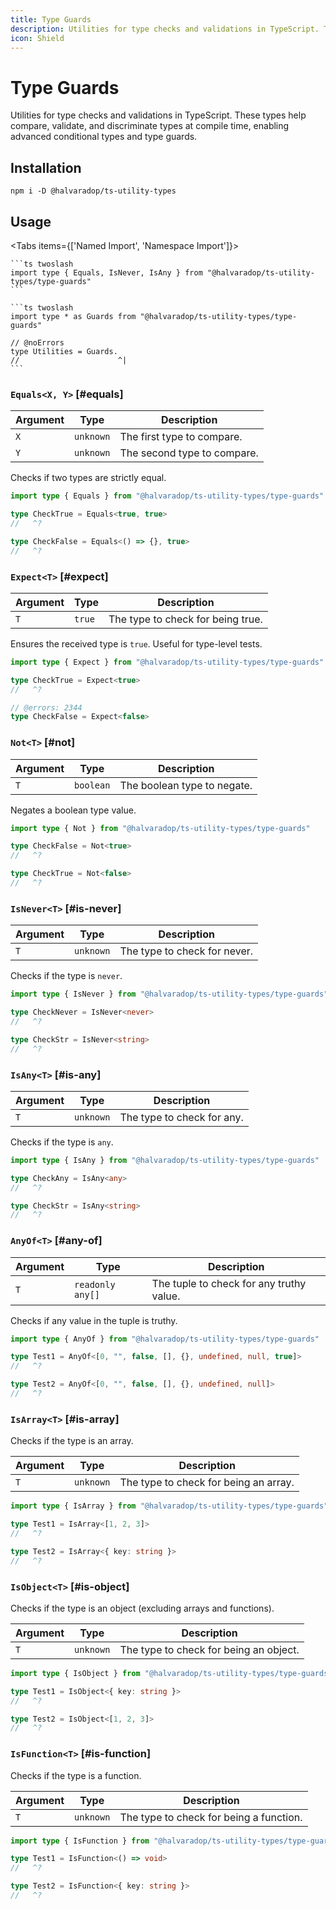 ```yaml
---
title: Type Guards
description: Utilities for type checks and validations in TypeScript. These types help compare, validate, and discriminate types at compile time, enabling advanced conditional types and type guards.
icon: Shield
---
```


# Type Guards

Utilities for type checks and validations in TypeScript. These types help compare, validate, and discriminate types at compile time, enabling advanced conditional types and type guards.

## Installation

```npm
npm i -D @halvaradop/ts-utility-types
```

## Usage

<Tabs items={['Named Import', 'Namespace Import']}>
  <Tab value="Named Import">
    
    ```ts twoslash
    import type { Equals, IsNever, IsAny } from "@halvaradop/ts-utility-types/type-guards"
    ```

  </Tab>
  <Tab value="Namespace Import">
    
    ```ts twoslash
    import type * as Guards from "@halvaradop/ts-utility-types/type-guards"
    
    // @noErrors
    type Utilities = Guards.
    //                      ^|
    ```

  </Tab>
</Tabs>

### `Equals<X, Y>` [#equals]

| Argument | Type      | Description                 |
| -------- | --------- | --------------------------- |
| `X`      | `unknown` | The first type to compare.  |
| `Y`      | `unknown` | The second type to compare. |

Checks if two types are strictly equal.

```ts twoslash
import type { Equals } from "@halvaradop/ts-utility-types/type-guards"

type CheckTrue = Equals<true, true>
//   ^?

type CheckFalse = Equals<() => {}, true>
//   ^?
```

### `Expect<T>` [#expect]

| Argument | Type   | Description                       |
| -------- | ------ | --------------------------------- |
| `T`      | `true` | The type to check for being true. |

Ensures the received type is `true`. Useful for type-level tests.

```ts twoslash
import type { Expect } from "@halvaradop/ts-utility-types/type-guards"

type CheckTrue = Expect<true>
//   ^?

// @errors: 2344
type CheckFalse = Expect<false>
```

### `Not<T>` [#not]

| Argument | Type      | Description                 |
| -------- | --------- | --------------------------- |
| `T`      | `boolean` | The boolean type to negate. |

Negates a boolean type value.

```ts twoslash
import type { Not } from "@halvaradop/ts-utility-types/type-guards"

type CheckFalse = Not<true>
//   ^?

type CheckTrue = Not<false>
//   ^?
```

### `IsNever<T>` [#is-never]

| Argument | Type      | Description                  |
| -------- | --------- | ---------------------------- |
| `T`      | `unknown` | The type to check for never. |

Checks if the type is `never`.

```ts twoslash
import type { IsNever } from "@halvaradop/ts-utility-types/type-guards"

type CheckNever = IsNever<never>
//   ^?

type CheckStr = IsNever<string>
//   ^?
```

### `IsAny<T>` [#is-any]

| Argument | Type      | Description                |
| -------- | --------- | -------------------------- |
| `T`      | `unknown` | The type to check for any. |

Checks if the type is `any`.

```ts twoslash
import type { IsAny } from "@halvaradop/ts-utility-types/type-guards"

type CheckAny = IsAny<any>
//   ^?

type CheckStr = IsAny<string>
//   ^?
```

### `AnyOf<T>` [#any-of]

| Argument | Type             | Description                              |
| -------- | ---------------- | ---------------------------------------- |
| `T`      | `readonly any[]` | The tuple to check for any truthy value. |

Checks if any value in the tuple is truthy.

```ts twoslash
import type { AnyOf } from "@halvaradop/ts-utility-types/type-guards"

type Test1 = AnyOf<[0, "", false, [], {}, undefined, null, true]>
//   ^?

type Test2 = AnyOf<[0, "", false, [], {}, undefined, null]>
//   ^?
```

### `IsArray<T>` [#is-array]

Checks if the type is an array.

| Argument | Type      | Description                           |
| -------- | --------- | ------------------------------------- |
| `T`      | `unknown` | The type to check for being an array. |

```ts twoslash
import type { IsArray } from "@halvaradop/ts-utility-types/type-guards"

type Test1 = IsArray<[1, 2, 3]>
//   ^?

type Test2 = IsArray<{ key: string }>
//   ^?
```

### `IsObject<T>` [#is-object]

Checks if the type is an object (excluding arrays and functions).

| Argument | Type      | Description                            |
| -------- | --------- | -------------------------------------- |
| `T`      | `unknown` | The type to check for being an object. |

```ts twoslash
import type { IsObject } from "@halvaradop/ts-utility-types/type-guards"

type Test1 = IsObject<{ key: string }>
//   ^?

type Test2 = IsObject<[1, 2, 3]>
//   ^?
```

### `IsFunction<T>` [#is-function]

Checks if the type is a function.

| Argument | Type      | Description                             |
| -------- | --------- | --------------------------------------- |
| `T`      | `unknown` | The type to check for being a function. |

```ts twoslash
import type { IsFunction } from "@halvaradop/ts-utility-types/type-guards"

type Test1 = IsFunction<() => void>
//   ^?

type Test2 = IsFunction<{ key: string }>
//   ^?
```
